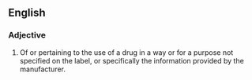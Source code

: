 ==English==

===Adjective===
{{infl|en|adjective|head=[[extra-]][[label]]}}

# Of or pertaining to the use of a drug in a way or for a purpose not specified on the label, or specifically the information provided by the manufacturer.
